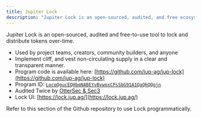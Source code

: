 ```yaml
---
title: Jupiter Lock
description: "Jupiter Lock is an open-sourced, audited, and free ecosystem tool to lock and distribute tokens over-time."
---
```


Jupiter Lock is an open-sourced, audited and free-to-use tool to lock and distribute tokens over-time.

* Used by project teams, creators, community builders, and anyone
* Implement cliff, and vest non-circulating supply in a clear and transparent manner.
* Program code is available here: [https://github.com/jup-ag/jup-lock](https://github.com/jup-ag/jup-lock)
* Program ID: [`LocpQgucEQHbqNABEYvBvwoxCPsSbG91A1QaQhQQqjn`](https://solscan.io/account/LocpQgucEQHbqNABEYvBvwoxCPsSbG91A1QaQhQQqjn)
* Audited Twice by [OtterSec & Sec3](/resources/audits)
* Lock UI: [https://lock.jup.ag/](https://lock.jup.ag/)

<Card title="Use Lock via scripts" href="https://github.com/jup-ag/jup-lock/tree/main/cli/src/bin/instructions" icon="code">
Refer to this section of the Github repository to use Lock programmatically.
</Card>
